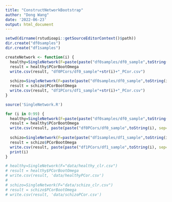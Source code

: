 ```yaml
---
title: "ConstructNetworkBootstrap"
author: "Dong Wang"
date: '2022-06-23'
output: html_document
---
```


```r
setwd(dirname(rstudioapi::getSourceEditorContext()$path))
dir.create("df0samples")
dir.create("df1samples")
```

```r
createNetwork <- function(i) {
  healthy=SingleNetwork(F=paste(paste("df0samples/df0_sample",toString(i), sep=""),".csv", sep=""))
  result = healthy$PCorBootOmega
  write.csv(result, "df0PCors/df0_sample"+str(i)+"_PCor.csv")
  
  schizo=SingleNetwork(F=paste(paste("df0samples/df0_sample",toString(i), sep=""),".csv", sep=""))
  result = schizo$PCorBootOmega
  write.csv(result, "df1PCors/df1_sample"+str(i)+"_PCor.csv")
}
```

```r
source('SingleNetwork.R')

for (i in 0:99) {
  healthy=SingleNetwork(F=paste(paste("df0samples/df0_sample",toString(i), sep=""),".csv", sep=""))
  result = healthy$PCorBootOmega
  write.csv(result, paste(paste("df0PCors/df0_sample",toString(i), sep=""),"_PCor.csv", sep=""))
  
  schizo=SingleNetwork(F=paste(paste("df1samples/df1_sample",toString(i), sep=""),".csv", sep=""))
  result = schizo$PCorBootOmega
  write.csv(result, paste(paste("df1PCors/df1_sample",toString(i), sep=""),"_PCor.csv", sep=""))
  print(i)
}

# healthy=SingleNetwork(F="data/healthy_clr.csv")
# result = healthy$PCorBootOmega
# write.csv(result, 'data/healthyPCor.csv')
# 
# schizo=SingleNetwork(F="data/schizo_clr.csv")
# result = schizo$PCorBootOmega
# write.csv(result, 'data/schizoPCor.csv')
```